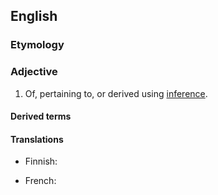 ==English==

===Etymology===
{{af|en|inference|-ial}}

===Adjective===
{{en-adj}}

# Of, pertaining to, or derived using [[inference]].
#: {{syn|en|illative}}

====Derived terms====
{{der2|en
|inferential statistics
|inferentially
|inferentialist
|inferentialism
|inferentiality
|noninferential}}

====Translations====
{{trans-top}}
* Finnish: {{t-needed|fi}}
{{trans-mid}}
* French: {{t|fr|inférentiel}}
{{trans-bottom}}